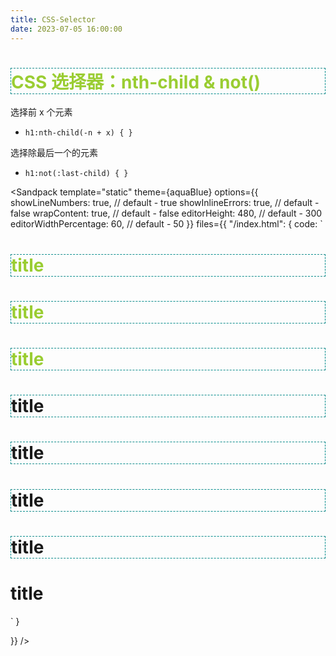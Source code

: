 ```yaml
---
title: CSS-Selector
date: 2023-07-05 16:00:00
---
```



# CSS 选择器：nth-child & not()

选择前 x 个元素

- `h1:nth-child(-n + x) { }`

选择除最后一个的元素

- `h1:not(:last-child) { }`

<Sandpack 
  template="static"
  theme={aquaBlue}
  options={{
    showLineNumbers: true, // default - true
    showInlineErrors: true, // default - false
    wrapContent: true, // default - false
    editorHeight: 480, // default - 300
    editorWidthPercentage: 60, // default - 50
  }}
  files={{
    "/index.html": {
      code: 
        `<!DOCTYPE html>
<html lang="en">
  <head>
    <meta charset="UTF-8" />
    <meta name="viewport" content="width=device-width, initial-scale=1.0" />
    <meta http-equiv="X-UA-Compatible" content="ie=edge" />
    <title>Static Template</title>
    <style>
      h1:nth-child(-n + 3) {
        color: yellowgreen;
      }
      h1:not(:last-child) {
        border: 1px dashed darkcyan;
      }
    </style>
  </head>
  <body>
    <div>
      <h1>title</h1>
      <h1>title</h1>
      <h1>title</h1>
      <h1>title</h1>
      <h1>title</h1>
      <h1>title</h1>
      <h1>title</h1>
      <h1>title</h1>
    </div>
  </body>
</html>
`
      }

}}
/>
